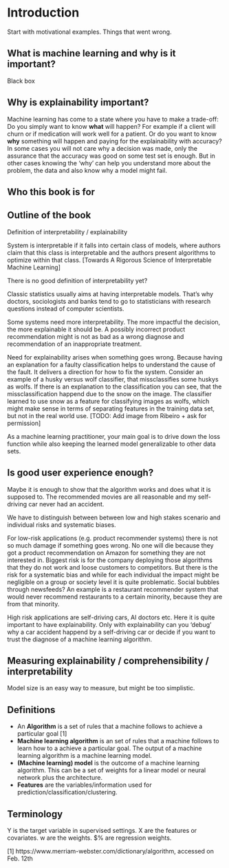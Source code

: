 \mainmatter

# Introduction {#intro}


Start with motivational examples.
Things that went wrong.

## What is machine learning and why is it important?
Black box

## Why is explainability important?
Machine learning has come to a state where you have to make a trade-off: Do you simply want to know **what** will happen? For example if a client will churn or if medication will work well for a patient.  Or do you want to know **why** something will happen and paying for the explainability with accuracy? In some cases you will not care why a decision was made, only the assurance that the accuracy was good on some test set is enough. But in other cases knowing the 'why' can help you understand more about the problem, the data and also know why a model might fail. 

## Who this book is for

## Outline of the book



Definition of interpretability / explainability


System is interpretable if it falls into certain class of models, where authors claim that this class is interpretable and the authors present algorithms to optimize within that class. [Towards A Rigorous Science of Interpretable Machine Learning]

There is no good definition of interpretability yet?



Classic statistics usually aims at having interpretable models. That's why doctors, sociologists and banks tend to go to statisticians with research questions instead of computer scientists.



Some systems need more interpretability. The more impactful the decision, the more explainable it should be. A possibly incorrect product recommendation might is not as bad as a wrong diagnose and recommendation of an inappropriate treatment.


Need for explainability arises when something goes wrong. Because having an explanation for a faulty classification helps to understand the cause of the fault. It delivers a direction for how to fix the system. Consider an example of a husky versus wolf classifier, that missclassifies some huskys as wolfs. If there is an explanation to the classification you can see, that the missclassification happend due to the snow on the image. The classifier learned to use snow as a feature for classifying images as wolfs, which might make sense in terms of separating features in the training data set, but not in the real world use.  [TODO: Add image from Ribeiro + ask for permission]




As a machine learning practitioner, your main goal is to drive down the loss function while also keeping the learned model generalizable to other data sets.




## Is good user experience enough?
Maybe it is enough to show that the algorithm works and does what it is supposed to. The recommended movies are all reasonable and my self-driving car never had an accident.


We have to distinguish between between low and high stakes scenario and individual risks and systematic biases.


For low-risk applications (e.g. product recommender systems) there is not so much damage if something goes wrong. No one will die because they got a product recommendation on Amazon for something they are not interested in. Biggest risk is for the company deploying those algorithms that they do not work and loose customers to competitors.
But there is the risk for a systematic bias and while for each individual the impact might be negligible on a group or society level it is quite problematic. Social bubbles through newsfeeds? An example is a restaurant recommender system that would never recommend restaurants to a certain minority, because they are from that minority.

High risk applications are self-driving cars, AI doctors etc. Here it is quite important to have explainability. Only with explainability can you 'debug' why a car accident happend by a self-driving car or decide if you want to trust the diagnose of a machine learning algorithm.

## Measuring explainability / comprehensibility / interpretability

Model size is an easy way to measure, but might be too simplistic.


## Definitions
- An **Algorithm** is a set of rules that a machine follows to achieve a particular goal [1]
- **Machine learning algorithm** is an set of rules that a machine follows to learn how to a achieve a particular goal. The output of a machine learning algorithm is a machine learning model.
- **(Machine learning) model** is the outcome of a machine learning algorithm. This can be a set of weights for a linear model or neural network plus the architecture.
- **Features** are the variables/information used for prediction/classification/clustering. 

## Terminology
Y is the target variable in supervised settings.
X are the features or covariates.
w are the weights.
$\beta% are regression weights.



[1] https://www.merriam-webster.com/dictionary/algorithm, accessed on Feb. 12th
